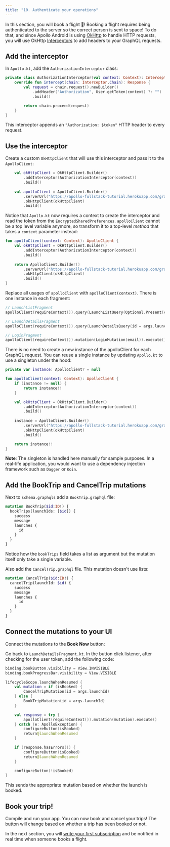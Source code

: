 ```yaml
---
title: "10. Authenticate your operations"
---
```


In this section, you will book a flight 🚀! Booking a flight requires being authenticated to the server so the correct person is sent to space! To do that, and since Apollo Android is using [OkHttp](https://square.github.io/okhttp/) to handle HTTP requests, you will use OkHttp [Interceptors](https://square.github.io/okhttp/interceptors/) to add headers to your GraphQL requests.

## Add the interceptor

In `Apollo.kt`, add the `AuthorizationInterceptor` class:

```kotlin:title=app/src/main/kotlin/com/example/rocketreserver/Apollo.kt
private class AuthorizationInterceptor(val context: Context): Interceptor {
    override fun intercept(chain: Interceptor.Chain): Response {
        val request = chain.request().newBuilder()
            .addHeader("Authorization", User.getToken(context) ?: "")
            .build()

        return chain.proceed(request)
    }
}
```

This interceptor appends an `"Authorization: $token"` HTTP header to every request.

## Use the interceptor

Create a custom `OkHttpClient` that will use this interceptor and pass it to the `ApolloClient`:

```kotlin:title=app/src/main/kotlin/com/example/rocketreserver/Apollo.kt
    val okHttpClient = OkHttpClient.Builder()
        .addInterceptor(AuthorizationInterceptor(context))
        .build()
        
    val apolloClient = ApolloClient.Builder()
        .serverUrl("https://apollo-fullstack-tutorial.herokuapp.com/graphql")
        .okHttpClient(okHttpClient)
        .build()
```

Notice that `Apollo.kt` now requires a context to create the interceptor and read the token from the `EncryptedSharedPreferences`. `apolloClient` cannot be a top level variable anymore, so transform it to a top-level _method_ that takes a `context` parameter instead:

```kotlin:title=app/src/main/kotlin/com/example/rocketreserver/Apollo.kt
fun apolloClient(context: Context): ApolloClient {
    val okHttpClient = OkHttpClient.Builder()
        .addInterceptor(AuthorizationInterceptor(context))
        .build()
        
    return ApolloClient.Builder()
        .serverUrl("https://apollo-fullstack-tutorial.herokuapp.com/graphql")
        .okHttpClient(okHttpClient)
        .build()
}
```

Replace all usages of `apolloClient` with `apolloClient(context)`. There is one instance in each fragment:

```kotlin
// LaunchListFragment
apolloClient(requireContext()).query(LaunchListQuery(Optional.Present(cursor))).execute()

// LaunchDetailsFragment
apolloClient(requireContext()).query(LaunchDetailsQuery(id = args.launchId)).execute()

// LoginFragment
apolloClient(requireContext()).mutation(LoginMutation(email)).execute()

```

There is no need to create a new instance of the apolloClient for each GraphQL request. You can reuse a single instance by updating `Apollo.kt` to use a singleton under the hood:

```kotlin:title=app/src/main/kotlin/com/example/rocketreserver/Apollo.kt
private var instance: ApolloClient? = null

fun apolloClient(context: Context): ApolloClient {
    if (instance != null) {
        return instance!!
    }

    val okHttpClient = OkHttpClient.Builder()
        .addInterceptor(AuthorizationInterceptor(context))
        .build()
        
    instance = ApolloClient.Builder()
        .serverUrl("https://apollo-fullstack-tutorial.herokuapp.com/graphql")
        .okHttpClient(okHttpClient)
        .build()

    return instance!!
}
```

**Note**: The singleton is handled here manually for sample purposes. In a real-life application, you would want to use a dependency injection framework such as `Dagger` or `Koin`.

## Add the BookTrip and CancelTrip mutations

Next to `schema.graphqls` add a `BookTrip.graphql` file:

```graphql:title=app/src/main/graphql/com/example/rocketreserver/BookTrip.graphql
mutation BookTrip($id:ID!) {
  bookTrips(launchIds: [$id]) {
    success
    message
    launches {
      id
    }
  }
}
```

Notice how the `bookTrips` field takes a list as argument but the mutation itself only take a single variable.

Also add the `CancelTrip.graphql` file. This mutation doesn't use lists:

```graphql:title=app/src/main/graphql/com/example/rocketreserver/CancelTrip.graphql
mutation CancelTrip($id:ID!) {
  cancelTrip(launchId: $id) {
    success
    message
    launches {
      id
    }
  }
}
```

## Connect the mutations to your UI

Connect the mutations to the **Book Now** button:

Go back to `LaunchDetailsFragment.kt`. In the button click listener, after checking for the user token, add the following code:

```kotlin:title=app/src/main/java/com/example/rocketreserver/LaunchDetailsFragment.kt
binding.bookButton.visibility = View.INVISIBLE
binding.bookProgressBar.visibility = View.VISIBLE

lifecycleScope.launchWhenResumed {
    val mutation = if (isBooked) {
        CancelTripMutation(id = args.launchId)
    } else {
        BookTripMutation(id = args.launchId)
    }

    val response = try {
        apolloClient(requireContext()).mutation(mutation).execute()
    } catch (e: ApolloException) {
        configureButton(isBooked)
        return@launchWhenResumed
    }

    if (response.hasErrors()) {
        configureButton(isBooked)
        return@launchWhenResumed
    }

    configureButton(!isBooked)
}
```

This sends the appropriate mutation based on whether the launch is booked.

## Book your trip!

Compile and run your app. You can now book and cancel your trips! The button will change based on whether a trip has been booked or not. 

In the next section, you will [write your first subscription](11-subscriptions) and be notified in real time when someone books a flight.
